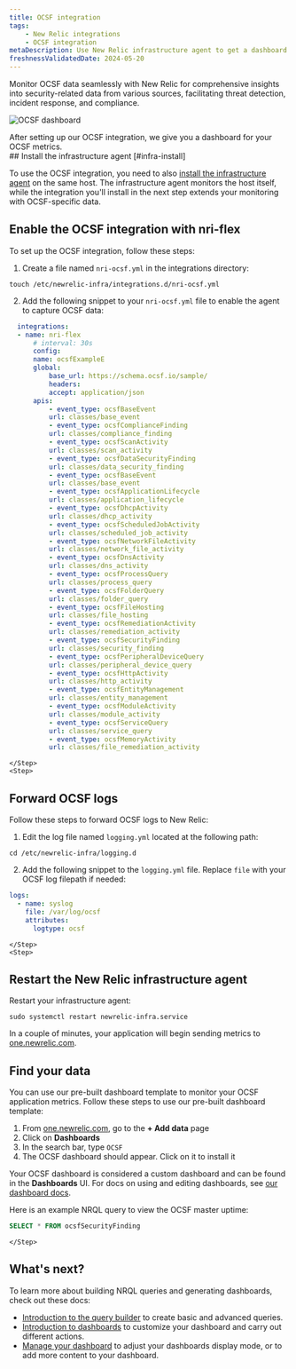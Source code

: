 ```yaml
---
title: OCSF integration
tags:
    - New Relic integrations
    - OCSF integration
metaDescription: Use New Relic infrastructure agent to get a dashboard with metrics from your OCSF format data.
freshnessValidatedDate: 2024-05-20
---
```



Monitor OCSF data seamlessly with New Relic for comprehensive insights into security-related data from various sources, facilitating threat detection, incident response, and compliance. 

<img
    title="OCSF dashboard"
    alt="OCSF dashboard"
    src={ocsfDashboard}
/>
<figcaption>
After setting up our OCSF integration, we give you a dashboard for your OCSF metrics. 
</figcaption>


<Steps>
    <Step>
## Install the infrastructure agent [#infra-install]

To use the OCSF integration, you need to also [install the infrastructure agent](/docs/infrastructure/install-infrastructure-agent/get-started/install-infrastructure-agent-new-relic/) on the same host. The infrastructure agent monitors the host itself, while the integration you'll install in the next step extends your monitoring with OCSF-specific data.
    </Step>
    <Step>

## Enable the OCSF integration with nri-flex

To set up the OCSF integration, follow these steps:

1. Create a file named `nri-ocsf.yml` in the integrations directory:

  ```shell
  touch /etc/newrelic-infra/integrations.d/nri-ocsf.yml
  ```

2. Add the following snippet to your `nri-ocsf.yml` file to enable the agent to capture OCSF data:
  ```yml
    integrations:
    - name: nri-flex
        # interval: 30s
        config:
        name: ocsfExampleE
        global:
            base_url: https://schema.ocsf.io/sample/
            headers:
            accept: application/json
        apis:
            - event_type: ocsfBaseEvent
            url: classes/base_event
            - event_type: ocsfComplianceFinding
            url: classes/compliance_finding
            - event_type: ocsfScanActivity
            url: classes/scan_activity
            - event_type: ocsfDataSecurityFinding
            url: classes/data_security_finding
            - event_type: ocsfBaseEvent
            url: classes/base_event
            - event_type: ocsfApplicationLifecycle
            url: classes/application_lifecycle
            - event_type: ocsfDhcpActivity
            url: classes/dhcp_activity
            - event_type: ocsfScheduledJobActivity
            url: classes/scheduled_job_activity
            - event_type: ocsfNetworkFileActivity
            url: classes/network_file_activity
            - event_type: ocsfDnsActivity
            url: classes/dns_activity
            - event_type: ocsfProcessQuery
            url: classes/process_query
            - event_type: ocsfFolderQuery
            url: classes/folder_query
            - event_type: ocsfFileHosting
            url: classes/file_hosting
            - event_type: ocsfRemediationActivity
            url: classes/remediation_activity
            - event_type: ocsfSecurityFinding
            url: classes/security_finding
            - event_type: ocsfPeripheralDeviceQuery
            url: classes/peripheral_device_query
            - event_type: ocsfHttpActivity
            url: classes/http_activity
            - event_type: ocsfEntityManagement
            url: classes/entity_management
            - event_type: ocsfModuleActivity
            url: classes/module_activity
            - event_type: ocsfServiceQuery
            url: classes/service_query
            - event_type: ocsfMemoryActivity
            url: classes/file_remediation_activity
  ```
    </Step>
    <Step>

## Forward OCSF logs

Follow these steps to forward OCSF logs to New Relic:

1. Edit the log file named `logging.yml` located at the following path:

  ```shell
  cd /etc/newrelic-infra/logging.d
  ```

2. Add the following snippet to the `logging.yml` file. Replace `file` with your OCSF log filepath if needed:

  ```yml
  logs:
    - name: syslog
      file: /var/log/ocsf
      attributes:
        logtype: ocsf
  ``` 
      
    </Step>
    <Step>
## Restart the New Relic infrastructure agent

Restart your infrastructure agent:

  ```shell
  sudo systemctl restart newrelic-infra.service
  ```

In a couple of minutes, your application will begin sending metrics to [one.newrelic.com](https://one.newrelic.com).        
    </Step>
    <Step>
## Find your data 

You can use our pre-built dashboard template to monitor your OCSF application metrics. Follow these steps to use our pre-built dashboard template:

1. From [one.newrelic.com](https://one.newrelic.com), go to the <DoNotTranslate>**+ Add data**</DoNotTranslate> page
2. Click on <DoNotTranslate>**Dashboards**</DoNotTranslate>
3. In the search bar, type `OCSF`
4. The OCSF dashboard should appear. Click on it to install it

Your OCSF dashboard is considered a custom dashboard and can be found in the <DoNotTranslate>**Dashboards**</DoNotTranslate> UI. For docs on using and editing dashboards, see [our dashboard docs](/docs/query-your-data/explore-query-data/dashboards/introduction-dashboards).

Here is an example NRQL query to view the OCSF master uptime:

```sql
SELECT * FROM ocsfSecurityFinding
```        
    </Step>
</Steps>

## What's next?

To learn more about building NRQL queries and generating dashboards, check out these docs:

* [Introduction to the query builder](/docs/query-your-data/explore-query-data/query-builder/introduction-query-builder) to create basic and advanced queries.
* [Introduction to dashboards](/docs/query-your-data/explore-query-data/dashboards/introduction-dashboards) to customize your dashboard and carry out different actions.
* [Manage your dashboard](/docs/query-your-data/explore-query-data/dashboards/manage-your-dashboard) to adjust your dashboards display mode, or to add more content to your dashboard.